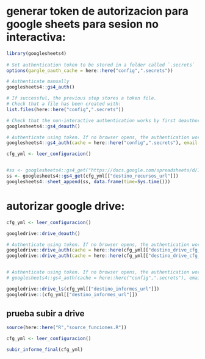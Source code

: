 
# generar token de autorizacion para google sheets para sesion no interactiva: 


```r
library(googlesheets4)
    
# Set authentication token to be stored in a folder called `.secrets`
options(gargle_oauth_cache = here::here("config",".secrets"))

# Authenticate manually
googlesheets4::gs4_auth()

# If successful, the previous step stores a token file.
# Check that a file has been created with:
list.files(here::here("config",".secrets"))

# Check that the non-interactive authentication works by first deauthorizing:
googlesheets4::gs4_deauth()

# Authenticate using token. If no browser opens, the authentication works.
googlesheets4::gs4_auth(cache = here::here("config",".secrets"), email = "jspairani@gmail.com")

cfg_yml <- leer_configuracion()


#ss <- googlesheets4::gs4_get("https://docs.google.com/spreadsheets/d/1wayzYcUboTRu3BNpfJxWQXEJ8-lcWJW0UBC9iAqE4xo/edit#gid=0")
ss <- googlesheets4::gs4_get(cfg_yml[["destino_recursos_url"]])
googlesheets4::sheet_append(ss, data.frame(time=Sys.time()))

```

# autorizar google drive: 

```r
cfg_yml <- leer_configuracion()

googledrive::drive_deauth()

# Authenticate using token. If no browser opens, the authentication works.
googledrive::drive_auth(cache = here::here(cfg_yml[["destino_drive_cfg_path"]]), email = cfg_yml[["destino_auth_mail"]])
googledrive::drive_auth(cache = here::here(cfg_yml[["destino_drive_cfg_path"]]), email = cfg_yml[["destino_auth_mail"]])


# Authenticate using token. If no browser opens, the authentication works.
# googlesheets4::gs4_auth(cache = here::here("config",".secrets"), email = "jspairani@gmail.com")

googledrive::drive_ls(cfg_yml[["destino_informes_url"]])
googledrive::(cfg_yml[["destino_informes_url"]])

```

## prueba subir a drive

```r
source(here::here("R","source_funciones.R"))

cfg_yml <- leer_configuracion()

subir_informe_final(cfg_yml)
```

